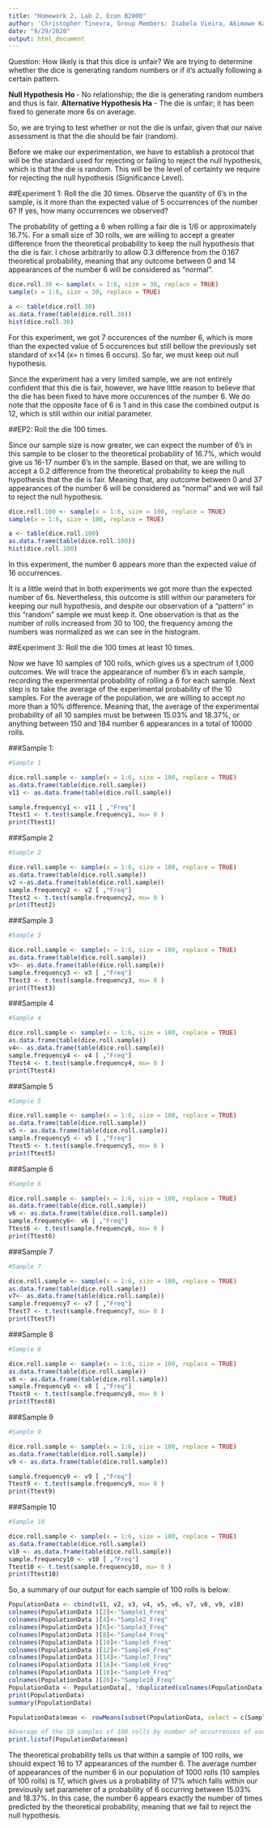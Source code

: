 ---
title: "Homework 2, Lab 2, Econ B2000"
author: 'Christopher Tinevra, Group Members: Isabela Vieira, Akimawe Kadiri, Nicole Kerrison, Mostafa Ragheb, Charles Reid'
date: "9/29/2020"
output: html_document
---

Question: How likely is that this dice is unfair? We are trying to determine whether the dice is generating random numbers or if it's actually following a certain pattern.  

**Null Hypothesis Ho ** - No relationship; the die is generating random numbers and thus is fair. 
**Alternative Hypothesis Ha** - The die is unfair; it has been fixed to generate more 6s on average.

So, we are trying to test whether or not the die is unfair, given that our naive assessment is that the die should be fair (random). 

Before we make our experimentation, we have to establish a protocol that will be the standard used for rejecting or failing to reject the null hypothesis, which is that the die is random. This will be the level of certainty we require for rejecting the null hypothesis (Significance Level).


##Experiment 1: Roll the die 30 times. Observe the quantity of 6's in the sample, is it more than the expected value of 5 occurrences of the number 6? If yes, how many occurrences we observed? 

The probability of getting a 6 when rolling a fair die is 1/6 or approximately 16.7%. For a small size of 30 rolls, we are willing to accept a greater difference from the theoretical probability to keep the null hypothesis that the die is fair. I chose arbitrarily to allow 0.3 difference from the 0.167 theoretical probability, meaning that any outcome between 0 and 14 appearances of the number 6 will be considered as "normal". 

```{r}
dice.roll.30 <- sample(x = 1:6, size = 30, replace = TRUE)
sample(x = 1:6, size = 30, replace = TRUE)
```
```{r}
a <- table(dice.roll.30)
as.data.frame(table(dice.roll.30))
hist(dice.roll.30)   
```
For this experiment, we got 7 occurences of the number 6, which is more than the expected value of 5 occurences but still bellow the previously set standard of x<14 (x= n times 6 occurs). So far, we must keep out null hypothesis. 

Since the experiment has a very limited sample, we are not entirely confident that this die is fair, however, we have little reason to believe that the die has been fixed to have more occurences of the number 6. We do note that the opposite face of 6 is 1 and in this case the combined output is 12, which is still within our initial parameter. 

##EP2: Roll the die 100 times. 

Since our sample size is now greater, we can expect the number of 6's in this sample to be closer to the theoretical probability of 16.7%, which would give us 16-17 number 6's in the sample. Based on that, we are willing to accept a 0.2 difference from the theoretical probability to keep the null hypothesis that the die is fair. Meaning that, any outcome between 0 and 37 appearances of the number 6 will be considered as "normal" and we will fail to reject the null hypothesis. 

```{r}
dice.roll.100 <- sample(x = 1:6, size = 100, replace = TRUE)
sample(x = 1:6, size = 100, replace = TRUE)
```
```{r}
a <- table(dice.roll.100)
as.data.frame(table(dice.roll.100))
hist(dice.roll.100)
```
In this experiment, the number 6 appears more than the expected value of 16 occurrences. 

It is a little weird that in both experiments we got more than the expected number of 6s. Nevertheless, this outcome is still within our parameters for keeping our null hypothesis, and despite our observation of a "pattern" in this "random" sample we must keep it. One observation is that as the number of rolls increased from 30 to 100, the frequency among the numbers was normalized as we can see in the histogram. 


##Experiment 3: Roll the die 100 times at least 10 times. 

Now we have 10 samples of 100 rolls, which gives us a spectrum of 1,000 outcomes. We will trace the appearance of number 6's in each sample, recording the experimental probability of rolling a 6 for each sample. Next step is to take the average of the experimental probability of the 10 samples. For the average of the population, we are willing to accept no more than a 10% difference. Meaning that, the average of the experimental probability of all 10 samples must be between 15.03% and 18.37%, or anything between 150 and 184 number 6 appearances in a total of 10000 rolls. 


###Sample 1:
```{r}

#Sample 1 

dice.roll.sample <- sample(x = 1:6, size = 100, replace = TRUE)
as.data.frame(table(dice.roll.sample))
v11 <- as.data.frame(table(dice.roll.sample))

sample.frequency1 <- v11 [ ,"Freq"]
Ttest1 <- t.test(sample.frequency1, mu= 0 )
print(Ttest1)
```
###Sample 2 

```{r}

#Sample 2 

dice.roll.sample <- sample(x = 1:6, size = 100, replace = TRUE)
as.data.frame(table(dice.roll.sample))
v2 <-as.data.frame(table(dice.roll.sample))
sample.frequency2 <- v2 [ ,"Freq"]
Ttest2 <- t.test(sample.frequency2, mu= 0 )
print(Ttest2)
```

###Sample 3

```{r}

#Sample 3 

dice.roll.sample <- sample(x = 1:6, size = 100, replace = TRUE)
as.data.frame(table(dice.roll.sample))
v3<- as.data.frame(table(dice.roll.sample))
sample.frequency3 <- v3 [ ,"Freq"]
Ttest3 <- t.test(sample.frequency3, mu= 0 )
print(Ttest3)
```

###Sample 4

```{r}

#Sample 4 

dice.roll.sample <- sample(x = 1:6, size = 100, replace = TRUE)
as.data.frame(table(dice.roll.sample))
v4<- as.data.frame(table(dice.roll.sample))
sample.frequency4 <- v4 [ ,"Freq"]
Ttest4 <- t.test(sample.frequency4, mu= 0 )
print(Ttest4)
```

###Sample 5 

```{r}

#Sample 5 

dice.roll.sample <- sample(x = 1:6, size = 100, replace = TRUE)
as.data.frame(table(dice.roll.sample))
v5 <- as.data.frame(table(dice.roll.sample))
sample.frequency5 <- v5 [ ,"Freq"]
Ttest5 <- t.test(sample.frequency5, mu= 0 )
print(Ttest5)
```

###Sample 6 
```{r}

#Sample 6 

dice.roll.sample <- sample(x = 1:6, size = 100, replace = TRUE)
as.data.frame(table(dice.roll.sample))
v6 <- as.data.frame(table(dice.roll.sample))
sample.frequency6<- v6 [ ,"Freq"]
Ttest6 <- t.test(sample.frequency6, mu= 0 )
print(Ttest6)
```

###Sample 7
```{r}

#Sample 7 

dice.roll.sample <- sample(x = 1:6, size = 100, replace = TRUE)
as.data.frame(table(dice.roll.sample))
v7<- as.data.frame(table(dice.roll.sample))
sample.frequency7 <- v7 [ ,"Freq"]
Ttest7 <- t.test(sample.frequency7, mu= 0 )
print(Ttest7)
```
###Sample 8
```{r}

#Sample 8 

dice.roll.sample <- sample(x = 1:6, size = 100, replace = TRUE)
as.data.frame(table(dice.roll.sample))
v8 <- as.data.frame(table(dice.roll.sample))
sample.frequency8 <- v8 [ ,"Freq"]
Ttest8 <- t.test(sample.frequency8, mu= 0 )
print(Ttest8)
```
###Sample 9
```{r}

#Sample 9 

dice.roll.sample <- sample(x = 1:6, size = 100, replace = TRUE)
as.data.frame(table(dice.roll.sample))
v9 <- as.data.frame(table(dice.roll.sample))

sample.frequency9 <- v9 [ ,"Freq"]
Ttest9 <- t.test(sample.frequency9, mu= 0 )
print(Ttest9)
```
###Sample 10
```{r}

#Sample 10 

dice.roll.sample <- sample(x = 1:6, size = 100, replace = TRUE)
as.data.frame(table(dice.roll.sample))
v10 <- as.data.frame(table(dice.roll.sample))
sample.frequency10 <- v10 [ ,"Freq"]
Ttest10 <- t.test(sample.frequency10, mu= 0 )
print(Ttest10)
```

So, a summary of our output for each sample of 100 rolls is below:

```{r}
PopulationData <- cbind(v11, v2, v3, v4, v5, v6, v7, v8, v9, v10)
colnames(PopulationData )[2]<-"Sample1_Freq"
colnames(PopulationData )[4]<-"Sample2_Freq"
colnames(PopulationData )[6]<-"Sample3_Freq"
colnames(PopulationData )[8]<-"Sample4_Freq"
colnames(PopulationData )[10]<-"Sample5_Freq"
colnames(PopulationData )[12]<-"Sample6_Freq"
colnames(PopulationData )[14]<-"Sample7_Freq"
colnames(PopulationData )[16]<-"Sample8_Freq"
colnames(PopulationData )[18]<-"Sample9_Freq"
colnames(PopulationData )[20]<-"Sample10_Freq"
PopulationData <- PopulationData[, !duplicated(colnames(PopulationData), fromFirst = TRUE)]
print(PopulationData)
summary(PopulationData)
```
```{r}
PopulationData$mean <- rowMeans(subset(PopulationData, select = c(Sample1_Freq, Sample2_Freq, Sample3_Freq, Sample4_Freq, Sample5_Freq, Sample6_Freq, Sample7_Freq ,Sample8_Freq, Sample9_Freq, Sample10_Freq )), na.rm = TRUE)

#Average of the 10 samples of 100 rolls by number of occurrences of each number: 
print.listof(PopulationData$mean)


```


The theoretical probability tells us that within a sample of 100 rolls, we should expect 16 to 17 appearances of the number 6. The average number of appearances of the number 6 in our population of 1000 rolls (10 samples of 100 rolls) is 17, which gives us a probability of 17% which falls within our previously set parameter of a probability of 6 occurring between 15.03% and 18.37%. In this case, the number 6 appears exactly the number of times predicted by the theoretical probability, meaning that we fail to reject the null hypothesis.

